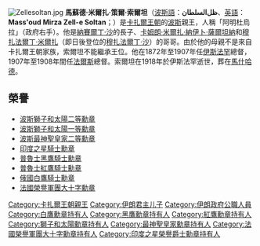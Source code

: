 [[Image:Zellesoltan.jpg|thumb]]
'''馬蘇德·米爾扎·策爾·索爾坦'''（[[波斯語|波斯語]]：'''ظل‌السلطان'''、[[英語|英語]]：'''Mass'oud Mirza Zell-e Soltan'''；{{bd|1850年||1918年|7月2日|}}）是[[卡扎爾王朝|卡扎爾王朝]]的[[波斯人|波斯]]親王，人稱「阿明杜烏拉」（政府右手）。他是[[納賽爾丁·沙|納賽爾丁·沙]]的長子、[[卡姆朗·米爾扎·納伊卜·薩爾坦納|卡姆朗·米爾扎·納伊卜·薩爾坦納]]和[[穆扎法爾丁·沙|穆扎法爾丁·米爾扎]]（即日後登位的[[穆扎法爾丁·沙|穆扎法爾丁·沙]]）的哥哥。由於他的母親不是來自卡扎爾王朝家族，索爾坦不能繼承王位。他在1872年至1907年任[[伊斯法罕|伊斯法罕]]總督，1907年至1908年間任[[法爾斯省|法爾斯]]總督。索爾坦在1918年於伊斯法罕逝世，葬在[[馬什哈德|馬什哈德]]。

== 榮譽 ==
*[[波斯|波斯]][[獅子和太陽勳章|獅子和太陽二等勳章]]
*[[波斯|波斯]][[獅子和太陽勳章|獅子和太陽一等勳章]]
*[[波斯|波斯]][[最神聖皇家勳章|最神聖皇家二等勳章]]
*[[印度之星勳章|印度之星騎士勳章]]
*[[普魯士|普魯士]][[黑鷹勳章|黑鷹騎士勳章]]
*[[普魯士|普魯士]][[紅鷹勳章|紅鷹騎士勳章]]
*[[俄罗斯帝国|俄國]][[白鷹勳章|白鷹騎士勳章]]
*[[法國|法國]][[法國榮譽軍團勳章|榮譽軍團大十字勳章]]

{{波斯立憲革命人物}}
{{DEFAULTSORT:Zell-e Soltan, Massoud Mirza}}
[[Category:卡扎爾王朝親王|Category:卡扎爾王朝親王]]
[[Category:伊朗君主儿子|Category:伊朗君主儿子]]
[[Category:伊朗政府公職人員|Category:伊朗政府公職人員]]
[[Category:白鷹勳章持有人|Category:白鷹勳章持有人]]
[[Category:黑鷹勳章持有人|Category:黑鷹勳章持有人]]
[[Category:紅鷹勳章持有人|Category:紅鷹勳章持有人]]
[[Category:獅子和太陽勳章持有人|Category:獅子和太陽勳章持有人]]
[[Category:最神聖皇家勳章持有人|Category:最神聖皇家勳章持有人]]
[[Category:法國榮譽軍團大十字勳章持有人|Category:法國榮譽軍團大十字勳章持有人]]
[[Category:印度之星榮譽爵士勳章持有人|Category:印度之星榮譽爵士勳章持有人]]